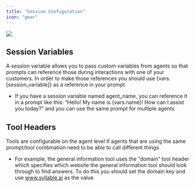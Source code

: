 ```yaml
---
title: "Session Configuration"
icon: "gear"
---
```


![](/mintlify/images/agent_session_config.jpg)

## Session Variables

A session variable allows you to pass custom variables from agents so that prompts can reference those during interactions with one of your customers. In order to make those references you should use \{vars.\[session\_variable]} as a reference in your prompt

* If you have a session variable named agent\_name, you can reference it in a prompt like this: “Hello! My name is \{vars.name}! How can I assist you today?” and you can use the same prompt for multiple agents

## Tool Headers

Tools are configurable on the agent level if agents that are using the same prompt/tool combination need to be able to call different things

* For example, the general information tool uses the “domain” tool header which specifies which website the general information tool should look through to find answers. To do this you should set the domain key and use [<u>www.syllable.ai</u>](http://www.syllable.ai) as the value